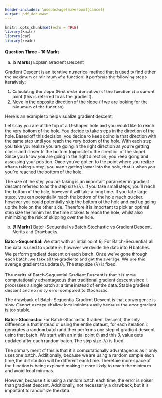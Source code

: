 ```yaml
---
header-includes: \usepackage[makeroom]{cancel}
output: pdf_document
---
```


```r
knitr::opts_chunk$set(echo = TRUE)
library(knitr)
library(car)
library(readr)

```
#### Question Three - 10 Marks

(a) **[5 Marks]** Explain Gradient Descent

Gradient Descent is an iterative numerical method that is used to find either the maximum or minimum of a function. It performs the following steps iteratively:

(1) Calculating the slope (First order derivative) of the function at a current point (this is referred to as the gradient).
(2) Move in the opposite direction of the slope (if we are looking for the minumum of the function)

Here is an example to help visualize gradient descent:

Let's say you are at the top of a U-shaped hole and you would like to reach the very bottom of the hole. You decide to take steps in the direction of the hole. Based off this decision, you decide to keep going in that direction with the same step until you reach the very bottom of the hole. With each step you take you realize you are going in the right direction as you're getting closer and closer to the bottom (opposite to the direction of the slope). Since you know you are going in the right direction, you keep going and assessing your position. Once you've gotten to the point where you realize after a taking a step, you aren't getting lower into the hole, that is when you you've reached the bottom of the hole. 

The size of the step you are taking is an important parameter in gradient descent referred to as the step size $(\lambda)$. If you take small steps, you'll reach the bottom of the hole, however it will take a long time. If you take large steps, you can potentially reach the bottom of the hole much quicker, however you could potentially skip the bottom of the hole and end up going up the hole on the other side. Therefore it is important to pick an optimal step size the minimizes the time it takes to reach the hole, whilst also minimizing the risk of skipping over the hole.

(b) **[5 Marks]** Batch-Sequential vs Batch-Stochastic vs Gradient Descent. Merits and Drawbacks

**Batch-Sequential**: 
We start with an intial point $\theta_i$. For Batch-Sequential, all the data is used to update $\theta_i$, however we divide the data into H batches. We perform gradient descent on each batch. Once we've gone through each batch, we take all the gradients and get the average. We use this average gradient to update $\theta_i$. The step size $(\lambda)$ is fixed.

The merits of Batch-Sequential Gradient Descent is that it is more computationally advantageous than traditional gradient descent since it processes a single batch at a time instead of entire data. Stable gradient descent and no noisy error compared to Stochastic.

The drawback of Batch-Sequential Gradient Descent is that convergence is slow. Cannot escape shallow local minima easily because the error gradient is too stable.


**Batch-Stochastic**:
For Batch-Stochastic Gradient Descent, the only difference is that instead of using the entire dataset, for each iteration it generates a random batch and then performs one step of gradient descent using that batch. We start with an initial point $\theta_i$ and this $\theta_i$ value gets updated after each random batch. The step size $(\lambda)$ is fixed.

The primary merit of this is that it is computationally advantageous as it only uses one batch. Additionally, because we are using a random sample each time, the distribution will be different each time. Therefore more space of the function is being explored making it more likely to reach the minimum and avoid local minimas.

However, because it is using a random batch each time, the error is noiser than gradient descent. Additionally, not necessarily a drawback, but it is important to randomize the data.








